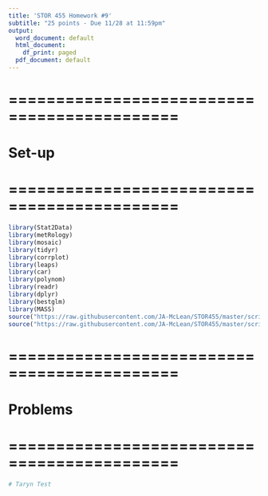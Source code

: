 ```yaml
---
title: 'STOR 455 Homework #9'
subtitle: "25 points - Due 11/28 at 11:59pm"
output:
  word_document: default
  html_document:
    df_print: paged
  pdf_document: default
---
```


# ============================================
# Set-up
# ============================================
```r
library(Stat2Data)
library(metRology)
library(mosaic)
library(tidyr)
library(corrplot)
library(leaps)
library(car)
library(polynom)
library(readr)
library(dplyr)
library(bestglm)
library(MASS)
source("https://raw.githubusercontent.com/JA-McLean/STOR455/master/scripts/ShowSubsets.R")
source("https://raw.githubusercontent.com/JA-McLean/STOR455/master/scripts/anova455.R")
```

# ============================================
# Problems
# ============================================
```r
# Taryn Test
```

